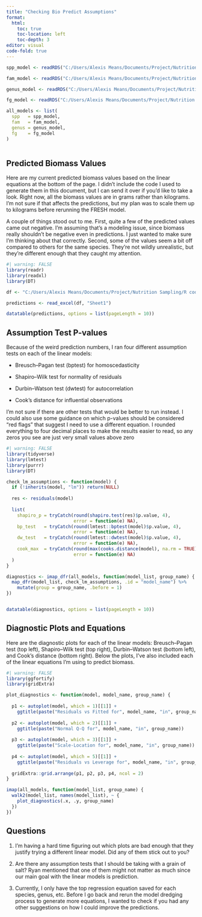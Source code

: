 ```yaml
---
title: "Checking Bio Predict Assumptions"
format:
  html:
    toc: true
    toc-location: left
    toc-depth: 3
editor: visual
code-fold: true
---
```


```r
spp_model <- readRDS("C:/Users/Alexis Means/Documents/Project/Nutrition Sampling/R code/biomass/regression_equations/24and25-Biomass-Regression-Species-Top-Model-List.rds")

fam_model <- readRDS("C:/Users/Alexis Means/Documents/Project/Nutrition Sampling/R code/biomass/regression_equations/24and25-Biomass-Regression-Family-Top-Model-List.rds")

genus_model <- readRDS("C:/Users/Alexis Means/Documents/Project/Nutrition Sampling/R code/biomass/regression_equations/24and25-Biomass-Regression-Genus-Top-Model-List.rds")

fg_model <- readRDS("C:/Users/Alexis Means/Documents/Project/Nutrition Sampling/R code/biomass/regression_equations/24and25-Biomass-Regression-Functional-Group-Top-Model-List.rds")

all_models <- list(
  spp   = spp_model,
  fam   = fam_model,
  genus = genus_model,
  fg    = fg_model
)
                      
```

## Predicted Biomass Values

Here are my current predicted biomass values based on the linear equations at the bottom of the page. I didn’t include the code I used to generate them in this document, but I can send it over if you’d like to take a look. Right now, all the biomass values are in grams rather than kilograms. I’m not sure if that affects the predictions, but my plan was to scale them up to kilograms before rerunning the FRESH model.

A couple of things stood out to me. First, quite a few of the predicted values came out negative. I’m assuming that’s a modeling issue, since biomass really shouldn’t be negative even in predictions. I just wanted to make sure I’m thinking about that correctly. Second, some of the values seem a bit off compared to others for the same species. They’re not wildly unrealistic, but they’re different enough that they caught my attention.

```r
#| warning: FALSE
library(readr)
library(readxl)
library(DT)

df <- "C:/Users/Alexis Means/Documents/Project/Nutrition Sampling/R code/biomass/24and25predictions.xlsx"

predictions <- read_excel(df, "Sheet1")

datatable(predictions, options = list(pageLength = 10))
```

## Assumption Test P-values

Because of the weird prediction numbers, I ran four different assumption tests on each of the linear models:

-   Breusch–Pagan test (bptest) for homoscedasticity

-   Shapiro–Wilk test for normality of residuals

-   Durbin–Watson test (dwtest) for autocorrelation

-   Cook’s distance for influential observations

I’m not sure if there are other tests that would be better to run instead. I could also use some guidance on which p-values should be considered “red flags” that suggest I need to use a different equation. I rounded everything to four decimal places to make the results easier to read, so any zeros you see are just very small values above zero

```r
#| warning: FALSE
library(tidyverse)
library(lmtest)
library(purrr)
library(DT)

check_lm_assumptions <- function(model) {
  if (!inherits(model, "lm")) return(NULL)
  
  res <- residuals(model)
  
  list(
    shapiro_p = tryCatch(round(shapiro.test(res)$p.value, 4), 
                         error = function(e) NA),
    bp_test   = tryCatch(round(lmtest::bptest(model)$p.value, 4), 
                         error = function(e) NA),
    dw_test   = tryCatch(round(lmtest::dwtest(model)$p.value, 4), 
                         error = function(e) NA),
    cook_max  = tryCatch(round(max(cooks.distance(model), na.rm = TRUE), 4), 
                         error = function(e) NA)
  )
}

diagnostics <- imap_dfr(all_models, function(model_list, group_name) {
  map_dfr(model_list, check_lm_assumptions, .id = "model_name") %>%
    mutate(group = group_name, .before = 1)
})


datatable(diagnostics, options = list(pageLength = 10))
```

## Diagnostic Plots and Equations

Here are the diagnostic plots for each of the linear models: Breusch–Pagan test (top left), Shapiro–Wilk test (top right), Durbin–Watson test (bottom left), and Cook’s distance (bottom right). Below the plots, I’ve also included each of the linear equations I’m using to predict biomass.

```r
#| warning: FALSE
library(ggfortify)
library(gridExtra)

plot_diagnostics <- function(model, model_name, group_name) {
  
  p1 <- autoplot(model, which = 1)[[1]] + 
    ggtitle(paste("Residuals vs Fitted for", model_name, "in", group_name))
  
  p2 <- autoplot(model, which = 2)[[1]] + 
    ggtitle(paste("Normal Q-Q for", model_name, "in", group_name))
  
  p3 <- autoplot(model, which = 3)[[1]] + 
    ggtitle(paste("Scale-Location for", model_name, "in", group_name))
  
  p4 <- autoplot(model, which = 5)[[1]] + 
    ggtitle(paste("Residuals vs Leverage for", model_name, "in", group_name))
  
  gridExtra::grid.arrange(p1, p2, p3, p4, ncol = 2)
}

imap(all_models, function(model_list, group_name) {
  walk2(model_list, names(model_list), ~ {
    plot_diagnostics(.x, .y, group_name)
  })
})
```

## Questions

1.  I’m having a hard time figuring out which plots are bad enough that they justify trying a different linear model. Did any of them stick out to you?

2.  Are there any assumption tests that I should be taking with a grain of salt? Ryan mentioned that one of them might not matter as much since our main goal with the linear models is prediction.

3.  Currently, I only have the top regression equation saved for each species, genus, etc. Before I go back and rerun the model dredging process to generate more equations, I wanted to check if you had any other suggestions on how I could improve the predictions.
